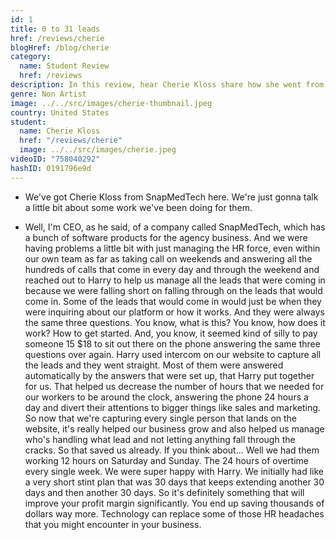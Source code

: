 ```yaml
---
id: 1
title: 0 to 31 leads
href: /reviews/cherie
blogHref: /blog/cherie
category:
  name: Student Review
  href: /reviews
description: In this review, hear Cherie Kloss share how she went from 0 to 31 warm leads for her business.
genre: Non Artist
image: ../../src/images/cherie-thumbnail.jpeg
country: United States
student:
  name: Cherie Kloss
  href: "/reviews/cherie"
  image: ../../src/images/cherie.jpeg
videoID: "758040292"
hashID: 0191796e9d
---
```


- We've got Cherie Kloss from SnapMedTech here. We're just gonna talk a little bit about some work we've been doing for them.

- Well, I'm CEO, as he said, of a company called SnapMedTech, which has a bunch of software products for the agency business. And we were having problems a little bit with just managing the HR force, even within our own team as far as taking call on weekends and answering all the hundreds of calls that come in every day and through the weekend and reached out to Harry to help us manage all the leads that were coming in because we were falling short on falling through on the leads that would come in. Some of the leads that would come in would just be when they were inquiring about our platform or how it works. And they were always the same three questions. You know, what is this? You know, how does it work? How to get started. And, you know, it seemed kind of silly to pay someone 15 $18 to sit out there on the phone answering the same three questions over again. Harry used intercom on our website to capture all the leads and they went straight. Most of them were answered automatically by the answers that were set up, that Harry put together for us. That helped us decrease the number of hours that we needed for our workers to be around the clock, answering the phone 24 hours a day and divert their attentions to bigger things like sales and marketing. So now that we're capturing every single person that lands on the website, it's really helped our business grow and also helped us manage who's handling what lead and not letting anything fall through the cracks. So that saved us already. If you think about... Well we had them working 12 hours on Saturday and Sunday. The 24 hours of overtime every single week. We were super happy with Harry. We initially had like a very short stint plan that was 30 days that keeps extending another 30 days and then another 30 days. So it's definitely something that will improve your profit margin significantly. You end up saving thousands of dollars way more. Technology can replace some of those HR headaches that you might encounter in your business.
